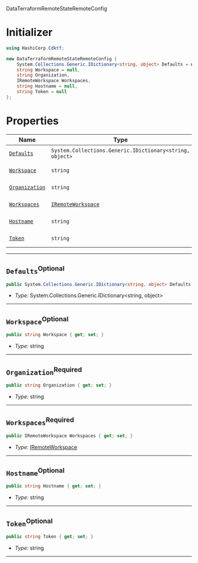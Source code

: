  DataTerraformRemoteStateRemoteConfig <a name="DataTerraformRemoteStateRemoteConfig" id="cdktf.DataTerraformRemoteStateRemoteConfig"></a>

# Initializer <a name="Initializer" id="cdktf.DataTerraformRemoteStateRemoteConfig.Initializer"></a>

```csharp
using HashiCorp.Cdktf;

new DataTerraformRemoteStateRemoteConfig {
    System.Collections.Generic.IDictionary<string, object> Defaults = null,
    string Workspace = null,
    string Organization,
    IRemoteWorkspace Workspaces,
    string Hostname = null,
    string Token = null
};
```

# Properties <a name="Properties" id="Properties"></a>

| **Name** | **Type** | **Description** |
| --- | --- | --- |
| <code><a href="#cdktf.DataTerraformRemoteStateRemoteConfig.property.defaults">Defaults</a></code> | <code>System.Collections.Generic.IDictionary<string, object></code> | *No description.* |
| <code><a href="#cdktf.DataTerraformRemoteStateRemoteConfig.property.workspace">Workspace</a></code> | <code>string</code> | *No description.* |
| <code><a href="#cdktf.DataTerraformRemoteStateRemoteConfig.property.organization">Organization</a></code> | <code>string</code> | *No description.* |
| <code><a href="#cdktf.DataTerraformRemoteStateRemoteConfig.property.workspaces">Workspaces</a></code> | <code><a href="#cdktf.IRemoteWorkspace">IRemoteWorkspace</a></code> | *No description.* |
| <code><a href="#cdktf.DataTerraformRemoteStateRemoteConfig.property.hostname">Hostname</a></code> | <code>string</code> | *No description.* |
| <code><a href="#cdktf.DataTerraformRemoteStateRemoteConfig.property.token">Token</a></code> | <code>string</code> | *No description.* |

---

## `Defaults`<sup>Optional</sup> <a name="Defaults" id="cdktf.DataTerraformRemoteStateRemoteConfig.property.defaults"></a>

```csharp
public System.Collections.Generic.IDictionary<string, object> Defaults { get; set; }
```

- *Type:* System.Collections.Generic.IDictionary<string, object>

---

## `Workspace`<sup>Optional</sup> <a name="Workspace" id="cdktf.DataTerraformRemoteStateRemoteConfig.property.workspace"></a>

```csharp
public string Workspace { get; set; }
```

- *Type:* string

---

## `Organization`<sup>Required</sup> <a name="Organization" id="cdktf.DataTerraformRemoteStateRemoteConfig.property.organization"></a>

```csharp
public string Organization { get; set; }
```

- *Type:* string

---

## `Workspaces`<sup>Required</sup> <a name="Workspaces" id="cdktf.DataTerraformRemoteStateRemoteConfig.property.workspaces"></a>

```csharp
public IRemoteWorkspace Workspaces { get; set; }
```

- *Type:* <a href="#cdktf.IRemoteWorkspace">IRemoteWorkspace</a>

---

## `Hostname`<sup>Optional</sup> <a name="Hostname" id="cdktf.DataTerraformRemoteStateRemoteConfig.property.hostname"></a>

```csharp
public string Hostname { get; set; }
```

- *Type:* string

---

## `Token`<sup>Optional</sup> <a name="Token" id="cdktf.DataTerraformRemoteStateRemoteConfig.property.token"></a>

```csharp
public string Token { get; set; }
```

- *Type:* string

---
